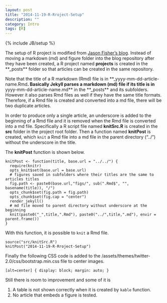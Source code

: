 ```yaml
---
layout: post
title: "2014-11-19-R-Rroject-Setup"
description: ""
category: Intro
tags: [R]
---
```

{% include JB/setup %}

The setup of R project is modified from [Jason Fisher's blog](http://jfisher-usgs.github.io/r/2012/07/03/knitr-jekyll/). Instead of moving a markdown (md) and figure folder into the blog repository after they have been created, a R project named **projects** is created in the **_posts** folder so that articles can be created in the same repository. 

Note that the title of a R markdown (Rmd) file is in **_yyyy-mm-dd-article-name.Rmd**. Basically Jekyll parses a markdown (md) file if its title is in **yyyy-mm-dd-article-name.md** in the **_posts** and its subfolders. However it also parses Rmd files as well if they have the same title formats. Therefore, if a Rmd file is created and converted into a md file, there will be two duplicate articles.

In order to produce only a single article, an underscore is added to the beginning of a Rmd file and it is removed when the Rmd file is converted into a md file. Specifically a R script file named **knitSrc.R** is created in the **src** folder in the project root folder. Then a function named **knitPost** is created, which `knit` a Rmd file into a md file in the parent directory ("../") without the underscore in the title.

The **knitPost** function is shown below.

    knitPost <- function(title, base.url = "../../") {
      require(knitr)
      opts_knit$set(base.url = base.url)
      # figures saved in subfolders where their titles are the same to articles titles
      fig.path <- paste0(base.url,"figs/", sub(".Rmd$", "", basename(title)), "/")
      opts_chunk$set(fig.path = fig.path)
      opts_chunk$set(fig.cap = "center")
      render_jekyll()
      # md file moved to parent directory without underscore at the beginning
      knit(paste0("_",title,".Rmd"), paste0("../",title,".md"), envir = parent.frame())
    }

With this function, it is possible to `knit` a Rmd file.

    source("src/knitSrc.R")
    knitPost("2014-11-19-R-Rroject-Setup")

Finally the following CSS code is added to the /assets/themes/twitter-2.0/css/bootstrap.min.css file to center images.

    [alt=center] { display: block; margin: auto; }


Still there is room to improvement and some of it is

1. A table is not shown correctly when it is created by `kable` function.
2. No article that embeds a figure is tested.
